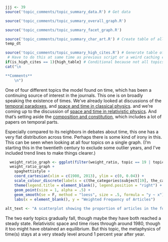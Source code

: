 ```r
jjj <- 39
source('topic_comments/topic_summary_data.R') # Get data
```

```r
source('topic_comments/topic_summary_overall_graph.R')
```

```r
source('topic_comments/topic_summary_facet_graph.R')
```

```r
source('topic_comments/topic_summary_char_art.R') # Create table of all articles in topic
temp_dt
```

```r
source('topic_comments/topic_summary_high_cites.R') # Generate table of highly cited articles. 
 # Have to do this at same time as previous script or a weird caching error occurs.
if(is_high_cites == 1){high_table} # Conditional because not all topics have high cites
cat("\n

**Comments**
	\n")
```

One of four different topics the model found on time, which has been a continuing source of interest in the journals. This one is on broadly speaking the existence of times. We've already looked at discussions of the [temporal paradoxes](#topic19), and [space and time in classical physics](#topic20). and we're coming up to the discussion of [space and time in relativistic physics](#topic50). And that's setting aside the [composition and constitution](#topic89), which includes a lot of papers on temporal parts.

Especially compared to its neighbors in debates about time, this one has a very flat distribution across time. Perhaps there is some kind of irony in this. This can be seen when looking at all four topics on a single graph. (I'm starting this in the twentieth century to exclude some outlier years, and I've included trend lines to make things clearer.)

```r
  weight_ratio_graph <- ggplot(filter(weight_ratio, topic == 19 | topic == 20 | topic == 39 | topic == 50), aes(x = year, y = y, color=topic, group=topic))
  weight_ratio_graph + 
    spaghettistyle +
    coord_cartesian(xlim = c(1900, 2013), ylim = c(0, 0.04)) +
    scale_colour_discrete(labels = c(the_categories$subject[19], the_categories$subject[20], the_categories$subject[39], the_categories$subject[50])) + 
    theme(legend.title = element_blank(), legend.position = "right") +
    geom_point(size = 1, alpha = .5) +
    geom_smooth(se = F, method = "loess", size = .5, formula = "y ~ x") +
    labs(x = element_blank(), y = "Weighted Frequency of Articles")
  
alt_text <- "A scatterplot showing the proportion of articles in the four main topics about time. The two early topics, Temporal Paradoxes and Classical Space and Time, slowly recede over the years. This topic, which I've simply called Time, peaks in the 1980s. And the topic I've called Space and Time, which is largely about relativity, keeps rising through the century."
```

The two early topics gradually fall, though maybe they have both reached a steady state. Relativistic space and time rises through around 1980, though it too might have obtained an equilibrium. But this topic, the metaphysics of time(s) stays at a very steady level around 1 percent year after year.
